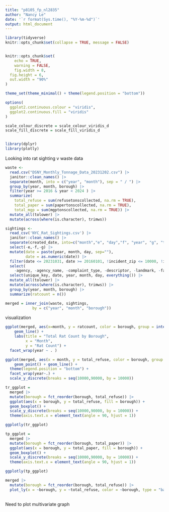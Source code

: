 ```yaml
---
title: "p8105_fp_nl2835"
author: "Nancy Le"
date: '`r format(Sys.time(), "%Y-%m-%d")`'
output: html_document
---
```


```r
library(tidyverse)
knitr::opts_chunk$set(collapse = TRUE, message = FALSE)


knitr::opts_chunk$set(
	echo = TRUE,
	warning = FALSE,
	fig.width = 8, 
  fig.height = 6,
  out.width = "90%"
)

theme_set(theme_minimal() + theme(legend.position = "bottom"))

options(
  ggplot2.continuous.colour = "viridis",
  ggplot2.continuous.fill = "viridis"
)

scale_colour_discrete = scale_colour_viridis_d
scale_fill_discrete = scale_fill_viridis_d


library(dplyr)
library(plotly)
```
Looking into rat sighting v waste data

```r
waste <-
  read.csv("DSNY_Monthly_Tonnage_Data_20231202.csv") |> 
  janitor::clean_names() |> 
  separate(month, into = c("year", "month"), sep = " / ") |> 
  group_by(year, month, borough) |>
  filter(year >= 2016 & year < 2024 ) |>
  summarize(
    total_refuse = sum(refusetonscollected, na.rm = TRUE),
    total_paper = sum(papertonscollected, na.rm = TRUE),
    total_mgp = sum(mgptonscollected, na.rm = TRUE)) |> 
  mutate_all(tolower) |> 
  mutate(across(where(is.character), trimws)) 
```

```r
sightings <-
  read_csv('NYC_Rat_Sightings.csv') |> 
  janitor::clean_names() |> 
  separate(created_date, into=c("month","e", "day","f", "year", "g", "time"), sep=c(2,3,5,6,10,11)) |> 
  select(-e,-f,-g) |> 
  mutate(date = paste(year, month, day, sep=""), 
         date = as.numeric(date)) |>  
  filter(date <= 20231031, date >= 20160101, !incident_zip <= 10000, !incident_zip >11697, !borough %in% c("Unspecified", NA)) |> 
  select(
    -agency, -agency_name, -complaint_type, -descriptor, -landmark, -facility_type, -park_facility_name, -vehicle_type, -taxi_company_borough, -taxi_pick_up_location, -bridge_highway_name, -road_ramp, -bridge_highway_segment, -bridge_highway_direction) |>
  select(unique_key, date, year, month, day, everything()) |> 
  mutate_all(tolower) |>
  mutate(across(where(is.character), trimws)) |> 
  group_by(year, month, borough) |> 
  summarize(ratcount = n()) 
```



```r
merged = inner_join(waste, sightings, 
            by = c("year", "month", "borough")) 
```


visualization
```r
ggplot(merged, aes(x=month, y = ratcount, color = borough, group = interaction(year, borough))) + 
    geom_line() + 
    labs(title = "Total Rat Count by Borough",
         x = "Month",
         y = "Rat Count") +
  facet_wrap(year ~ . )

```


```r
ggplot(merged, aes(x = month, y = total_refuse, color = borough, group = interaction(year, borough))) +
    geom_point() + geom_line() +
  theme(legend.position = "bottom") +
  facet_wrap(year~.) +
  scale_y_discrete(breaks = seq(10000,90000, by = 10000))
```


```r
tr_ggplot = 
  merged |> 
  mutate(borough = fct_reorder(borough, total_refuse)) |> 
  ggplot(aes(x = borough, y = total_refuse, fill = borough)) +
  geom_boxplot() +
  scale_y_discrete(breaks = seq(10000,90000, by = 10000)) +
  theme(axis.text.x = element_text(angle = 90, hjust = 1))

ggplotly(tr_ggplot)
```


```r
tp_ggplot = 
  merged |> 
  mutate(borough = fct_reorder(borough, total_paper)) |> 
  ggplot(aes(x = borough, y = total_paper, fill = borough)) +
  geom_boxplot() +
  scale_y_discrete(breaks = seq(10000,90000, by = 10000)) +
  theme(axis.text.x = element_text(angle = 90, hjust = 1))

ggplotly(tp_ggplot)
```

```r
merged |> 
  mutate(borough = fct_reorder(borough, total_refuse)) |> 
  plot_ly(x = ~borough, y = ~total_refuse, color = ~borough, type = "bar", colors = "viridis") 
  
```

Need to plot multivariate graph

